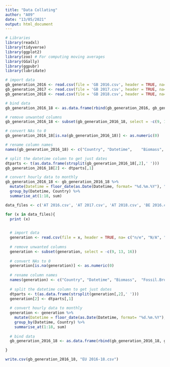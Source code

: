 ---
title: "Data Collating"
author: "A09"
date: "13/05/2021"
output: html_document
---

```{r}

# Libraries
library(readxl)
library(tidyverse)
library(ggplot2)
library(zoo) # For computing moving averages 
library(GGally)
library(ggpubr)
library(lubridate)
```

```{r}

# import data
gb_generation_2016 <- read.csv(file = 'GB 2016.csv', header = TRUE, na= c("n/e", "N/A", ""))
gb_generation_2017 <- read.csv(file = 'GB 2017.csv', header = TRUE, na= c("n/e", "N/A", ""))
gb_generation_2018 <- read.csv(file = 'GB 2018.csv', header = TRUE, na= c("n/e", "N/A", ""))

# bind data
gb_generation_2016_18 <- as.data.frame(rbind(gb_generation_2016, gb_generation_2017, gb_generation_2018))

# remove unwanted columns
gb_generation_2016_18 <- subset(gb_generation_2016_18, select = -c(9, 13, 16))

# convert NAs to 0
gb_generation_2016_18[is.na(gb_generation_2016_18)] <- as.numeric(0)

# rename column names
names(gb_generation_2016_18) <- c("Country", "Datetime",	"Biomass",	"Fossil.Brown.coal.Lignite",	"Fossil.Coal.derived.gas",	"Fossil.Gas",	"Fossil.Hard.coal",	"Fossil.Oil",	"Fossil.Peat",	"Geothermal",	"Hydro.Pumped.Storage",	"Hydro.Run.of.river.and.poundage",	"Hydro.Water.Reservoir",	"Nuclear",	"Other",	"Other.renewable",	"Solar",	"Waste",	"Wind.Offshore",	"Wind.Onshore")

# split the datetime column to get just dates
dtparts <- t(as.data.frame(strsplit(gb_generation_2016_18[,2],' ')))
gb_generation_2016_18[2] <- dtparts[,1]

# convert hourly data to monthly 
gb_generation_2016_18 <- gb_generation_2016_18 %>% 
  mutate(Datetime = floor_date(as.Date(Datetime, format= "%d.%m.%Y"), "month")) %>% 
  group_by(Datetime, Country) %>% 
  summarise_at(1:18, sum)

```

```{r}

data_files <- c('AT 2016.csv', 'AT 2017.csv', 'AT 2018.csv', 'BE 2016.csv', 'BE 2017.csv', 'BE 2018.csv', 'DE 2016.csv', 'DE 2017.csv', 'DE 2018.csv', 'DK 2016.csv', 'DK 2017.csv', 'DK 2018.csv', 'ES 2016.csv', 'ES 2017.csv', 'ES 2018.csv', 'FI 2016.csv', 'FI 2017.csv', 'FI 2018.csv', 'FR 2016.csv', 'FR 2017.csv', 'FR 2018.csv', 'IE 2016.csv', 'IE 2017.csv', 'IE 2018.csv', 'IT 2016.csv', 'IT 2017.csv', 'IT 2018.csv', 'NL 2016.csv', 'NL 2017.csv', 'NL 2018.csv', 'NO 2016.csv', 'NO 2017.csv', 'NO 2018.csv', 'SE 2016.csv', 'SE 2017.csv', 'SE 2018.csv')

for (x in data_files){
  print (x)
  

  # import data
  generation <- read.csv(file = x, header = TRUE, na= c("n/e", "N/A", ""))
  
  # remove unwanted columns
  generation <- subset(generation, select = -c(9, 13, 16))
  
  # convert NAs to 0
  generation[is.na(generation)] <- as.numeric(0)
  
  # rename column names
  names(generation) <- c("Country", "Datetime",	"Biomass",	"Fossil.Brown.coal.Lignite",	"Fossil.Coal.derived.gas",	"Fossil.Gas",	"Fossil.Hard.coal",	"Fossil.Oil",	"Fossil.Peat",	"Geothermal",	"Hydro.Pumped.Storage",	"Hydro.Run.of.river.and.poundage",	"Hydro.Water.Reservoir",	"Nuclear",	"Other",	"Other.renewable",	"Solar",	"Waste",	"Wind.Offshore",	"Wind.Onshore")
  
  # split the datetime column to get just dates
  dtparts <- t(as.data.frame(strsplit(generation[,2],' ')))
  generation[2] <- dtparts[,1]
  
  # convert hourly data to monthly 
  generation <- generation %>% 
    mutate(Datetime = floor_date(as.Date(Datetime, format= "%d.%m.%Y"), "month")) %>% 
    group_by(Datetime, Country) %>% 
    summarise_at(1:18, sum)
  
  # bind data
  gb_generation_2016_18 <- as.data.frame(rbind(gb_generation_2016_18, generation))

}

```
```{r}

write.csv(gb_generation_2016_18, "EU 2016-18.csv")

```


